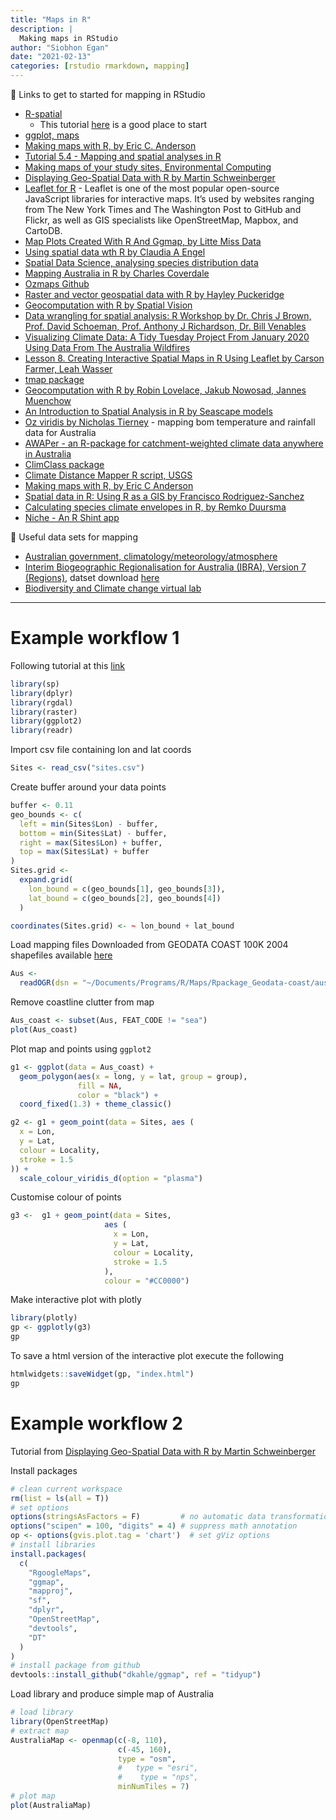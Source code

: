 ```yaml
---
title: "Maps in R"
description: |
  Making maps in RStudio
author: "Siobhon Egan"
date: "2021-02-13"
categories: [rstudio rmarkdown, mapping]
---
```


🔗 Links to get to started for mapping in RStudio

-   [R-spatial](https://www.r-spatial.org/)
    -   This tutorial [here](https://www.r-spatial.org/r/2018/10/25/ggplot2-sf.html) is a good place to start
-   [ggplot, maps](https://ggplot2-book.org/maps.html)
-   [Making maps with R, by Eric C. Anderson](https://eriqande.github.io/rep-res-web/lectures/making-maps-with-R.html)
-   [Tutorial 5.4 - Mapping and spatial analyses in R](http://www.flutterbys.com.au/stats/tut/tut5.4.html)
-   [Making maps of your study sites, Environmental Computing](http://environmentalcomputing.net/making-maps-of-your-study-sites/)
-   [Displaying Geo-Spatial Data with R by Martin Schweinberger](https://slcladal.github.io/maps.html)
-   [Leaflet for R](https://rstudio.github.io/leaflet) - Leaflet is one of the most popular open-source JavaScript libraries for interactive maps. It's used by websites ranging from The New York Times and The Washington Post to GitHub and Flickr, as well as GIS specialists like OpenStreetMap, Mapbox, and CartoDB.
-   [Map Plots Created With R And Ggmap, by Litte Miss Data](https://www.littlemissdata.com/blog/maps)
-   [Using spatial data wth R by Claudia A Engel](https://cengel.github.io/R-spatial/)
-   [Spatial Data Science, analysing species distribution data](https://rspatial.org/raster/cases/3-speciesdistribution.html)
-   [Mapping Australia in R by Charles Coverdale](https://medium.com/analytics-vidhya/mapping-australia-in-r-6ce092c48b49)
-   [Ozmaps Github](https://github.com/mdsumner/ozmaps)
-   [Raster and vector geospatial data with R by Hayley Puckeridge](https://rpubs.com/haydenp/649457)
-   [Geocomputation with R by Spatial Vision](https://spatialvision.com.au/blog-geocomputation-with-r/)
-   [Data wrangling for spatial analysis: R Workshop by Dr. Chris J Brown, Prof. David Schoeman, Prof. Anthony J Richardson, Dr. Bill Venables](https://www.seascapemodels.org/data/data-wrangling-spatial-course.html#introduction)
-   [Visualizing Climate Data: A Tidy Tuesday Project From January 2020 Using Data From The Australia Wildfires](https://samia.rbind.io/post/australia-wildfires-a-tidy-tuesday-project-from-january-2020/)
-   [Lesson 8. Creating Interactive Spatial Maps in R Using Leaflet by Carson Farmer, Leah Wasser](https://www.earthdatascience.org/courses/earth-analytics/get-data-using-apis/leaflet-r/)
-   [tmap package](https://cran.r-project.org/web/packages/tmap/vignettes/tmap-getstarted.html)
-   [Geocomputation with R by Robin Lovelace, Jakub Nowosad, Jannes Muenchow](https://geocompr.robinlovelace.net/index.html)
-   [An Introduction to Spatial Analysis in R by Seascape models](https://www.seascapemodels.org/rstats/rspatial/2015/06/22/R_Spatial_course.html)
-   [Oz viridis by Nicholas Tierney](https://github.com/njtierney/ozviridis) - mapping bom temperature and rainfall data for Australia
-   [AWAPer - an R-package for catchment-weighted climate data anywhere in Australia](https://github.com/peterson-tim-j/AWAPer)
-   [ClimClass package](https://rdrr.io/cran/ClimClass/)
-   [Climate Distance Mapper R script, USGS](https://www.sciencebase.gov/catalog/item/5b6354bce4b006a11f718279)
-   [Making maps with R, by Eric C Anderson](https://eriqande.github.io/rep-res-web/lectures/making-maps-with-R.html)
-   [Spatial data in R: Using R as a GIS by Francisco Rodriguez-Sanchez](http://pakillo.github.io/R-GIS-tutorial/)
-   [Calculating species climate envelopes in R, by Remko Duursma](http://rstudio-pubs-static.s3.amazonaws.com/226109_0a5ded4fc21347278f02e8f22b4473bd.html)
-   [Niche - An R Shint app](https://medium.com/swlh/niche-an-interface-for-exploring-your-moving-options-858a0baa29b2)

🔗 Useful data sets for mapping

-   [Australian government, climatology/meteorology/atmosphere](https://data.gov.au/data/dataset?tags=climatologyMeteorologyAtmosphere)
-   [Interim Biogeographic Regionalisation for Australia (IBRA), Version 7 (Regions)](https://data.gov.au/data/dataset/interim-biogeographic-regionalisation-for-australia-ibra-version-7-regions), datset download [here](http://www.environment.gov.au/fed/catalog/search/resource/details.page?uuid=%7B8B9E3F42-9856-4487-AE9E-C76A322809A1%7D)
-   [Biodiversity and Climate change virtual lab](https://app.bccvl.org.au/datasets#c12=modified&reversed=on&b_start=0)

------------------------------------------------------------------------

# Example workflow 1

Following tutorial at this [link](http://environmentalcomputing.net/making-maps-of-your-study-sites/)

```r
library(sp)
library(dplyr)
library(rgdal)
library(raster)
library(ggplot2)
library(readr)
```

Import csv file containing lon and lat coords

```r
Sites <- read_csv("sites.csv")
```

Create buffer around your data points

```r
buffer <- 0.11
geo_bounds <- c(
  left = min(Sites$Lon) - buffer,
  bottom = min(Sites$Lat) - buffer,
  right = max(Sites$Lon) + buffer,
  top = max(Sites$Lat) + buffer
)
Sites.grid <-
  expand.grid(
    lon_bound = c(geo_bounds[1], geo_bounds[3]),
    lat_bound = c(geo_bounds[2], geo_bounds[4])
  )

coordinates(Sites.grid) <- ~ lon_bound + lat_bound
```

Load mapping files Downloaded from GEODATA COAST 100K 2004 shapefiles available [here](https://data.gov.au/dataset/geodata-coast-100k-2004/resource/455ee5c6-2862-445e-8fbe-604476926b4c)

```r
Aus <-
  readOGR(dsn = "~/Documents/Programs/R/Maps/Rpackage_Geodata-coast/australia", layer = "cstauscd_r")
```
Remove coastline clutter from map

```r
Aus_coast <- subset(Aus, FEAT_CODE != "sea")
plot(Aus_coast)
```

Plot map and points using `ggplot2`

```r
g1 <- ggplot(data = Aus_coast) +
  geom_polygon(aes(x = long, y = lat, group = group),
               fill = NA,
               color = "black") +
  coord_fixed(1.3) + theme_classic()

g2 <- g1 + geom_point(data = Sites, aes (
  x = Lon,
  y = Lat,
  colour = Locality,
  stroke = 1.5
)) +
  scale_colour_viridis_d(option = "plasma")
```

Customise colour of points

```r
g3 <-  g1 + geom_point(data = Sites,
                     aes (
                       x = Lon,
                       y = Lat,
                       colour = Locality,
                       stroke = 1.5
                     ),
                     colour = "#CC0000")
```

Make interactive plot with plotly

```r
library(plotly)
gp <- ggplotly(g3)
gp
```

To save a html version of the interactive plot execute the following

```r
htmlwidgets::saveWidget(gp, "index.html")
gp
```

# Example workflow 2

Tutorial from [Displaying Geo-Spatial Data with R by Martin Schweinberger](https://slcladal.github.io/maps.html)

Install packages

```r
# clean current workspace
rm(list = ls(all = T))
# set options
options(stringsAsFactors = F)         # no automatic data transformation
options("scipen" = 100, "digits" = 4) # suppress math annotation
op <- options(gvis.plot.tag = 'chart')  # set gViz options
# install libraries
install.packages(
  c(
    "RgoogleMaps",
    "ggmap",
    "mapproj",
    "sf",
    "dplyr",
    "OpenStreetMap",
    "devtools",
    "DT"
  )
)
# install package from github
devtools::install_github("dkahle/ggmap", ref = "tidyup")
```

Load library and produce simple map of Australia

```r
# load library
library(OpenStreetMap)
# extract map
AustraliaMap <- openmap(c(-8, 110),
                        c(-45, 160),
                        type = "osm",
                        #   type = "esri",
                        #    type = "nps",
                        minNumTiles = 7)
# plot map
plot(AustraliaMap)
```
